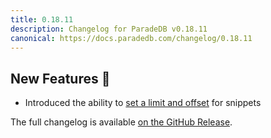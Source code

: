 ```yaml
---
title: 0.18.11
description: Changelog for ParadeDB v0.18.11
canonical: https://docs.paradedb.com/changelog/0.18.11
---
```


## New Features 🎉

- Introduced the ability to [set a limit and offset](/documentation/full-text/highlighting) for snippets

The full changelog is available [on the GitHub Release](https://github.com/paradedb/paradedb/releases/tag/v0.18.11).
